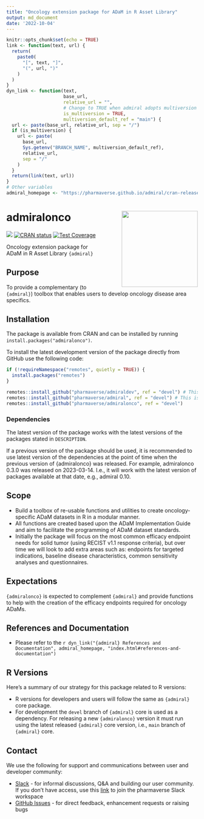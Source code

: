 ```yaml
---
title: "Oncology extension package for ADaM in R Asset Library"
output: md_document
date: '2022-10-04'
---
```


```r
knitr::opts_chunk$set(echo = TRUE)
link <- function(text, url) {
  return(
    paste0(
      "[", text, "]",
      "(", url, ")"
    )
  )
}
dyn_link <- function(text,
                     base_url,
                     relative_url = "",
                     # Change to TRUE when admiral adopts multiversion docs
                     is_multiversion = TRUE,
                     multiversion_default_ref = "main") {
  url <- paste(base_url, relative_url, sep = "/")
  if (is_multiversion) {
    url <- paste(
      base_url,
      Sys.getenv("BRANCH_NAME", multiversion_default_ref),
      relative_url,
      sep = "/"
    )
  }
  return(link(text, url))
}
# Other variables
admiral_homepage <- "https://pharmaverse.github.io/admiral/cran-release"
```

<!-- Please do not edit the README.md file as it is auto-generated after PR merges. Only edit the README.Rmd file -->
<!-- The purpose of this is to enable dynamic links using dyn_link function above to access devel/main admiral homepage respectively -->
<!-- To test this in your feature branch use code: rmarkdown::render("README.Rmd", output_format ="md_document") -->

# admiralonco <img src="man/figures/logo.png" align="right" width="200" style="margin-left:50px;"/>

<!-- badges: start -->
[<img src="http://pharmaverse.org/shields/admiralonco.svg">](https://pharmaverse.org)
[![CRAN status](https://www.r-pkg.org/badges/version/admiralonco)](https://CRAN.R-project.org/package=admiralonco)
[![Test Coverage](https://raw.githubusercontent.com/pharmaverse/admiralonco/badges/main/test-coverage.svg)](https://github.com/pharmaverse/admiralonco/actions/workflows/code-coverage.yml)
<!-- badges: end -->

Oncology extension package for ADaM in R Asset Library `{admiral}`

## Purpose

To provide a complementary (to `{admiral}`) toolbox that enables users to develop oncology disease area specifics.

## Installation

The package is available from CRAN and can be installed by running `install.packages("admiralonco")`.

To install the latest development version of the package directly from GitHub use the following code:

```r
if (!requireNamespace("remotes", quietly = TRUE)) {
  install.packages("remotes")
}

remotes::install_github("pharmaverse/admiraldev", ref = "devel") # This is a required dependency of {admiralonco}
remotes::install_github("pharmaverse/admiral", ref = "devel") # This is a required dependency of {admiralonco}
remotes::install_github("pharmaverse/admiralonco", ref = "devel")
```

### Dependencies

The latest version of the package works with the latest versions of the packages
stated in `DESCRIPTION`.

If a previous version of the package should be used, it is recommended to use
latest version of the dependencies at the point of time when the previous
version of {admiralonco} was released. For example, admiralonco 0.3.0 was
released on 2023-03-14. I.e., it will work with the latest version of packages
available at that date, e.g., admiral 0.10.

## Scope

* Build a toolbox of re-usable functions and utilities to create oncology-specific ADaM datasets in R in a modular manner.
* All functions are created based upon the ADaM Implementation Guide and aim to facilitate the programming of ADaM dataset standards.
* Initially the package will focus on the most common efficacy endpoint needs for solid tumor (using RECIST v1.1 response criteria),
but over time we will look to add extra areas such as: endpoints for targeted indications, baseline disease characteristics, common
sensitivity analyses and questionnaires.

## Expectations

`{admiralonco}` is expected to complement `{admiral}` and provide functions to help with the creation of the efficacy endpoints required for oncology ADaMs.

## References and Documentation

* Please refer to the `r dyn_link("{admiral} References and Documentation", admiral_homepage, "index.html#references-and-documentation")`

## R Versions

Here's a summary of our strategy for this package related to R versions:

* R versions for developers and users will follow the same as `{admiral}` core package.
* For development the `devel` branch of `{admiral}` core is used as a dependency. For releasing a new `{admiralonco}` version it must run using the latest released `{admiral}` core version, i.e., `main` branch of `{admiral}` core.

## Contact

We use the following for support and communications between user and developer community:

* [Slack](https://app.slack.com/client/T028PB489D3/C02M8KN8269) - for informal discussions, Q&A and building our user community. If you don't have access, use this [link](https://join.slack.com/t/pharmaverse/shared_invite/zt-yv5atkr4-Np2ytJ6W_QKz_4Olo7Jo9A) to join the pharmaverse Slack workspace
* [GitHub Issues](https://github.com/pharmaverse/admiralonco/issues) - for direct feedback, enhancement requests or raising bugs

